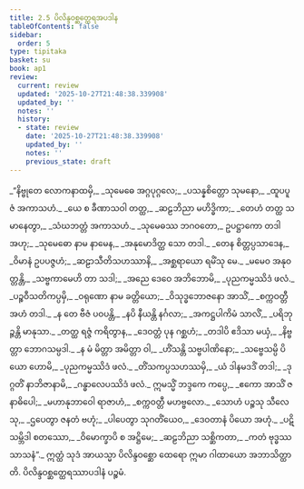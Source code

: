 ```yaml
---
title: 2.5 ပိလိန္ဒဝစ္ဆတ္ထေရအပဒါန
tableOfContents: false
sidebar:
  order: 5
type: tipitaka
basket: su
book: ap1
review:
  current: review
  updated: '2025-10-27T21:48:38.339908'
  updated_by: ''
  notes: ''
  history:
  - state: review
    date: '2025-10-27T21:48:38.339908'
    updated_by: ''
    notes: ''
    previous_state: draft
---
```



<ReviewStatus review={frontmatter.review} showDetails={true} />

<HypothesisAnnotation frontmatter={frontmatter} />

<DynamicBreadcrumb />

<Division number="55" book="ap1" e="ch" v="20" p="65">

<Paragraph number="758" type="verses" book="ap1">
_“နိဗ္ဗုတေ လောကနာထမှိ,_  
_သုမေဓေ အဂ္ဂပုဂ္ဂလေ;_  
_ပသန္နစိတ္တော သုမနော,_  
_ထူပပူဇံ အကာသဟံ._  

</Paragraph>

</Division>
<Division number="56" book="ap1" e="ch" v="20" p="65">

<Paragraph number="759" type="verses" book="ap1">
_ယေ စ ခီဏာသဝါ တတ္ထ,_  
_ဆဠဘိညာ မဟိဒ္ဓိကာ;_  
_တေဟံ တတ္ထ သမာနေတွာ,_  
_သံဃဘတ္တံ အကာသဟံ._  

</Paragraph>

</Division>
<Division number="57" book="ap1" e="ch" v="20" p="65">

<Paragraph number="760" type="verses" book="ap1">
_သုမေဓဿ ဘဂဝတော,_  
ဥပဋ္ဌာကော တဒါ အဟု;_  
_သုမေဓော နာမ နာမေန,_  
_အနုမောဒိတ္ထ သော တဒါ._  

</Paragraph>

</Division>
<Division number="58" book="ap1" e="ch" v="20" p="65">

<Paragraph number="761" type="verses" book="ap1">
_တေန စိတ္တပ္ပသာဒေန,_  
_ဝိမာနံ ဥပပဇ္ဇဟံ;_  
_ဆဠာသီတိသဟဿာနိ,_  
_အစ္ဆရာယော ရမိံသု မေ._  

</Paragraph>

</Division>
<Division number="59" book="ap1" e="ch" v="20" p="65">

<Paragraph number="762" type="verses" book="ap1">
_မမေဝ အနုဝတ္တန္တိ,_  
_သဗ္ဗကာမေဟိ တာ သဒါ;_  
_အညေ ဒေဝေ အဘိဘောမိ,_  
_ပုညကမ္မဿိဒံ ဖလံ._  

</Paragraph>

</Division>
<Division number="60" book="ap1" e="ch" v="20" p="65">

<Paragraph number="763" type="verses" book="ap1">
_ပဉ္စဝီသတိကပ္ပမှိ,_  
_ဝရုဏော နာမ ခတ္တိယော;_  
_ဝိသုဒ္ဓဘောဇနော အာသိံ,_  
_စက္ကဝတ္တီ အဟံ တဒါ._  

</Paragraph>

</Division>
<Division number="61" book="ap1" e="ch" v="20" p="65">

<Paragraph number="764" type="verses" book="ap1">
_န တေ ဗီဇံ ပဝပန္တိ,_  
_နပိ နီယန္တိ နင်္ဂလာ;_  
_အကဋ္ဌပါကိမံ သာလိံ,_  
_ပရိဘုဉ္ဇန္တိ မာနုသာ._  

</Paragraph>

</Division>
<Division number="62" book="ap1" e="ch" v="20" p="65">

<Paragraph number="765" type="verses" book="ap1">
_တတ္ထ ရဇ္ဇံ ကရိတွာန,_  
_ဒေဝတ္တံ ပုန ဂစ္ဆဟံ;_  
_တဒါပိ ဧဒိသာ မယှံ,_  
_နိဗ္ဗတ္တာ ဘောဂသမ္ပဒါ._  

</Paragraph>

</Division>
<Division number="63" book="ap1" e="ch" v="20" p="65">

<Paragraph number="766" type="verses" book="ap1">
_န မံ မိတ္တာ အမိတ္တာ ဝါ,_  
_ဟိံသန္တိ သဗ္ဗပါဏိနော;_  
_သဗ္ဗေသမ္ပိ ပိယော ဟောမိ,_  
_ပုညကမ္မဿိဒံ ဖလံ._  

</Paragraph>

</Division>
<Division number="64" book="ap1" e="ch" v="20" p="65">

<Paragraph number="767" type="verses" book="ap1">
_တိံသကပ္ပသဟဿမှိ,_  
_ယံ ဒါနမဒဒိံ တဒါ;_  
_ဒုဂ္ဂတိံ နာဘိဇာနာမိ,_  
_ဂန္ဓာလေပဿိဒံ ဖလံ._  

</Paragraph>

</Division>
<Division number="65" book="ap1" e="ch" v="20" p="65">

<Paragraph number="768" type="verses" book="ap1">
ဣမသ္မိံ ဘဒ္ဒကေ ကပ္ပေ,_  
_ဧကော အာသိံ ဇနာဓိပေါ;_  
_မဟာနုဘာဝေါ ရာဇာဟံ,_  
_စက္ကဝတ္တီ မဟဗ္ဗလော._  

</Paragraph>

</Division>
<Division number="66" book="ap1" e="ch" v="20" p="65">

<Paragraph number="769" type="verses" book="ap1">
_သောဟံ ပဉ္စသု သီလေသု,_  
_ဌပေတွာ ဇနတံ ဗဟုံ;_  
_ပါပေတွာ သုဂတိံယေဝ,_  
_ဒေဝတာနံ ပိယော အဟုံ._  

</Paragraph>

</Division>
<Division number="67" book="ap1" e="ch" v="20" p="66">

<Paragraph number="770" type="verses" book="ap1">
_ပဋိသမ္ဘိဒါ စတဿော,_  
_ဝိမောက္ခာပိ စ အဋ္ဌိမေ;_  
_ဆဠဘိညာ သစ္ဆိကတာ,_  
_ကတံ ဗုဒ္ဓဿ သာသနံ”._  

</Paragraph>

<Paragraph number="771" book="ap1">
ဣတ္ထံ သုဒံ အာယသ္မာ ပိလိန္ဒဝစ္ဆော ထေရော ဣမာ ဂါထာယော အဘာသိတ္ထာတိ.

</Paragraph>
</Division>

<Paragraph number="772" type="center" book="ap1">
ပိလိန္ဒဝစ္ဆတ္ထေရဿာပဒါနံ ပဉ္စမံ.
</Paragraph>